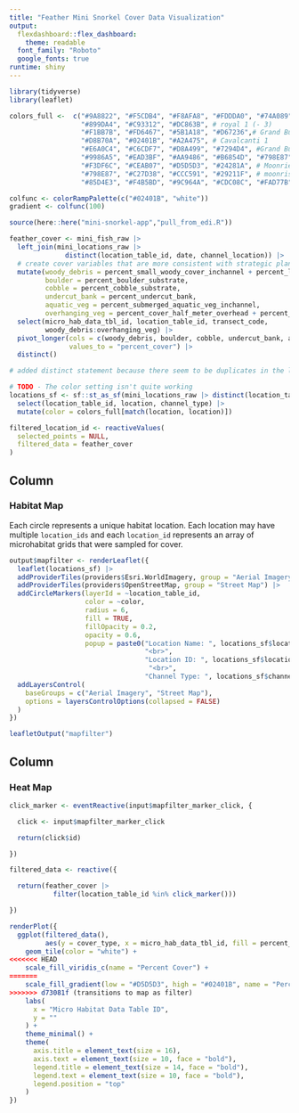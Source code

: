 ```yaml
---
title: "Feather Mini Snorkel Cover Data Visualization"
output: 
  flexdashboard::flex_dashboard:
    theme: readable
  font_family: "Roboto"
  google_fonts: true
runtime: shiny
---
```


```r
library(tidyverse)
library(leaflet)

colors_full <-  c("#9A8822", "#F5CDB4", "#F8AFA8", "#FDDDA0", "#74A089", #Royal 2
                  "#899DA4", "#C93312", "#DC863B", # royal 1 (- 3)
                  "#F1BB7B", "#FD6467", "#5B1A18", "#D67236",# Grand Budapest 1 (-4)
                  "#D8B70A", "#02401B", "#A2A475", # Cavalcanti 1
                  "#E6A0C4", "#C6CDF7", "#D8A499", "#7294D4", #Grand Budapest 2
                  "#9986A5", "#EAD3BF", "#AA9486", "#B6854D", "#798E87", # Isle of dogs 2 altered slightly
                  "#F3DF6C", "#CEAB07", "#D5D5D3", "#24281A", # Moonriese 1, 
                  "#798E87", "#C27D38", "#CCC591", "#29211F", # moonrise 2
                  "#85D4E3", "#F4B5BD", "#9C964A", "#CDC08C", "#FAD77B" ) # moonrise 3 

colfunc <- colorRampPalette(c("#02401B", "white"))
gradient <- colfunc(100)

source(here::here("mini-snorkel-app","pull_from_edi.R"))

feather_cover <- mini_fish_raw |> 
  left_join(mini_locations_raw |> 
              distinct(location_table_id, date, channel_location)) |> 
  # create cover variables that are more consistent with strategic plan categories
  mutate(woody_debris = percent_small_woody_cover_inchannel + percent_large_woody_cover_inchannel,
         boulder = percent_boulder_substrate,
         cobble = percent_cobble_substrate, 
         undercut_bank = percent_undercut_bank, 
         aquatic_veg = percent_submerged_aquatic_veg_inchannel, 
         overhanging_veg = percent_cover_half_meter_overhead + percent_cover_more_than_half_meter_overhead) |> 
  select(micro_hab_data_tbl_id, location_table_id, transect_code,
         woody_debris:overhanging_veg) |>
  pivot_longer(cols = c(woody_debris, boulder, cobble, undercut_bank, aquatic_veg, overhanging_veg), names_to = "cover_type", 
               values_to = "percent_cover") |>  
  distinct() 

# added distinct statement because there seem to be duplicates in the location table (we should fix this on EDI)

# TODO - The color setting isn't quite working
locations_sf <- sf::st_as_sf(mini_locations_raw |> distinct(location_table_id, date, channel_location, .keep_all = T) |> na.omit(), coords = c('longitude', 'latitude')) |> 
  select(location_table_id, location, channel_type) |> 
  mutate(color = colors_full[match(location, location)])
```

```r
filtered_location_id <- reactiveValues(
  selected_points = NULL,
  filtered_data = feather_cover
)
```

Column
------------------------------------------------------------------------

### Habitat Map

Each circle represents a unique habitat location. Each location may have multiple `location_ids` and each `location_id` represents an array of microhabitat grids that were sampled for cover. 

```r
output$mapfilter <- renderLeaflet({
  leaflet(locations_sf) |> 
  addProviderTiles(providers$Esri.WorldImagery, group = "Aerial Imagery") |> 
  addProviderTiles(providers$OpenStreetMap, group = "Street Map") |> 
  addCircleMarkers(layerId = ~location_table_id,
                   color = ~color,
                   radius = 6,
                   fill = TRUE,
                   fillOpacity = 0.2,
                   opacity = 0.6,
                   popup = paste0("Location Name: ", locations_sf$location, 
                                  "<br>",
                                  "Location ID: ", locations_sf$location_table_id,
                                   "<br>",
                                  "Channel Type: ", locations_sf$channel_type)) |> 
  addLayersControl(
    baseGroups = c("Aerial Imagery", "Street Map"),
    options = layersControlOptions(collapsed = FALSE)
  )
})

leafletOutput("mapfilter")

```

Column
------------------------------------------------------------------------

### Heat Map

```r
click_marker <- eventReactive(input$mapfilter_marker_click, {

  click <- input$mapfilter_marker_click

  return(click$id)

})

filtered_data <- reactive({

  return(feather_cover |> 
           filter(location_table_id %in% click_marker()))

})

renderPlot({
  ggplot(filtered_data(),
         aes(y = cover_type, x = micro_hab_data_tbl_id, fill = percent_cover)) + 
    geom_tile(color = "white") + 
<<<<<<< HEAD
    scale_fill_viridis_c(name = "Percent Cover") +
=======
    scale_fill_gradient(low = "#D5D5D3", high = "#02401B", name = "Percent Cover") +
>>>>>>> d73081f (transitions to map as filter)
    labs(
      x = "Micro Habitat Data Table ID",   
      y = ""                     
    ) +
    theme_minimal() +
    theme(
      axis.title = element_text(size = 16),
      axis.text = element_text(size = 10, face = "bold"),
      legend.title = element_text(size = 14, face = "bold"),
      legend.text = element_text(size = 10, face = "bold"),
      legend.position = "top"
    )
})
```




